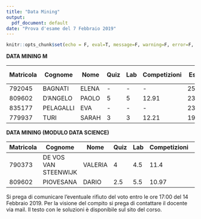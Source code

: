 ```yaml
---
title: "Data Mining"
output:
  pdf_document: default
date: "Prova d'esame del 7 Febbraio 2019"
---
```


```r
knitr::opts_chunk$set(echo = F, eval=T, message=F, warning=F, error=F, comment=NA, cache=F, R.options=list(width=220))
```

**DATA MINING M**

| Matricola | Cognome | Nome | Quiz | Lab | Competizioni | Esito | Da registrare |
|----|----|----|----|----|----|----|----|----|
| 792045 |	BAGNATI	| ELENA | - | - | - | 25.94 | 26 |
| 809602 |	D'ANGELO |	PAOLO | 5 | 5 | 12.91 | 23.91 | 24 |
| 835177 |	PELAGALLI |	EVA | - | -  | - | 23.28 | 23 |
| 779937 |	TURI	| SARAH | 3 | 3 | 12.21 | 19.21 | 19 |

**DATA MINING (MODULO DATA SCIENCE)**

| Matricola | Cognome | Nome | Quiz | Lab | Competizioni | Esito | 
|----|----|----|----|----|----|----|----|
| 790373 |	DE VOS VAN STEENWIJK | VALERIA | 4 | 4.5 | 11.4 | 20.9 | 
| 809602 | PIOVESANA | DARIO | 2.5 | 5.5 | 10.97 | 19.97 |

Si prega di comunicare l’eventuale rifiuto del voto entro le ore 17:00 del 14 Febbraio 2019. Per la visione del
compito si prega di contattare il docente via mail. Il testo con le soluzioni è disponibile sul sito del corso.


